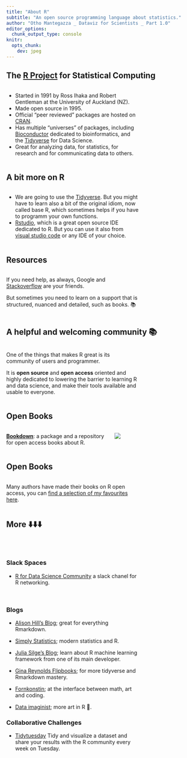 ```yaml
---
title: "About R"
subtitle: "An open source programming language about statistics."
author: "Otho Mantegazza _ Dataviz for Scientists _ Part 1.0"
editor_options:  
  chunk_output_type: console
knitr:
  opts_chunk: 
    dev: jpeg
---
```


## The [R Project]((https://www.r-project.org/)) for Statistical Computing

::: {.column width="70%"}

- Started in 1991 by Ross Ihaka and Robert Gentleman at the University of Auckland (NZ).
- Made open source in 1995.
- Official "peer reviewed" packages are hosted on [CRAN](https://cran.r-project.org/).
- Has multiple "universes" of packages, including [Bioconductor](https://bioconductor.org/) dedicated to bioinformatics, and the [Tidyverse](https://www.tidyverse.org/) for Data Science. 
- Great for analyzing data, for statistics, for research and for communicating data to others.

:::

## A bit more on R

::: {.column width="70%"}

- We are going to use the [Tidyverse](https://www.tidyverse.org/). But you might have to learn also a bit of the original idiom, now called base R, which sometimes helps if you have to programm your own functions.
-  [Rstudio](https://www.rstudio.com/), which is a great open source IDE dedicated to R. But you can use it also from [visual studio code](https://code.visualstudio.com/) or any IDE of your choice.

:::


## Resources 

::: {.column width="70%"}

If you need help, as always, Google and [Stackoverflow](https://stackoverflow.com/questions/tagged/r?sort=MostVotes) are your friends.

But sometimes you need to learn on a support that is structured, nuanced and detailed, such as books. 📚

:::

## A helpful and welcoming community 📚

::: {.column width="70%"}

One of the things that makes R great is its community of users and programmer.

It is **open source** and **open access** oriented and highly dedicated to lowering the barrier to learning R and data science, and make their tools available and usable to everyone.

:::

## Open Books

:::: {.columns}

::: {.column width="50%"}
**[Bookdown](https://bookdown.org/)**: a package and a repository for open access books about R.
:::

::: {.column width="40%"}
![](https://bookdown.org/yihui/bookdown/images/logo.png)
:::

::::

## Open Books 

::: {.column width="70%"}

Many authors have made their books on R open access, you can [find a selection of my favourites here](https://othomantegazza.com/textbook-library).

:::

## More ⬇️⬇️⬇️ {.scrollable}

::: {.column width="70%"}

<br>

### Slack Spaces

- [R for Data Science Community](R https://www.rfordatasci.com/) a slack chanel for R networking.

<br>

### Blogs

- [Alison Hill's Blog](https://www.apreshill.com/blog/); great for everything Rmarkdown.

- [Simply Statistics](https://simplystatistics.org/); modern statistics and R.

- [Julia Silge's Blog](https://juliasilge.com/blog/); learn about R machine learning framework from one of its main developer.

- [Gina Reynolds Flipbooks](https://evamaerey.github.io/mytidytuesday/2022-06-20-tabyl/2022-06-20-tabyl.html#1); for more tidyverse and Rmarkdown mastery.

- [Fornkonstin](https://fronkonstin.com/); at the interface between math, art and coding.

- [Data imaginist](https://www.data-imaginist.com/); more art in R 🎨.

### Collaborative Challenges

- [Tidytuesday](https://www.google.com/search?client=firefox-b-d&q=github.com+tidytuesday) Tidy and visualize a dataset and share your results with the R community every week on Tuesday.

:::


